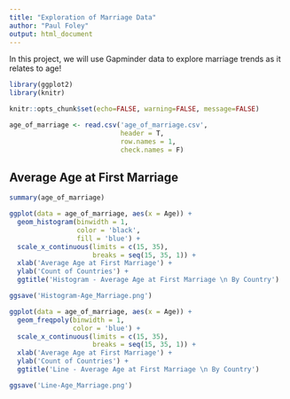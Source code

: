 ```yaml
---
title: "Exploration of Marriage Data"
author: "Paul Foley"
output: html_document
---
```


In this project, we will use Gapminder data to explore marriage trends as it relates to age!

```r
library(ggplot2)
library(knitr)
```

```r
knitr::opts_chunk$set(echo=FALSE, warning=FALSE, message=FALSE)
```

```r
age_of_marriage <- read.csv('age_of_marriage.csv',
                            header = T,
                            row.names = 1,
                            check.names = F)
```

## Average Age at First Marriage

```r
summary(age_of_marriage)
```

```r
ggplot(data = age_of_marriage, aes(x = Age)) +
  geom_histogram(binwidth = 1,
                 color = 'black',
                 fill = 'blue') +
  scale_x_continuous(limits = c(15, 35),
                     breaks = seq(15, 35, 1)) +
  xlab('Average Age at First Marriage') +
  ylab('Count of Countries') +
  ggtitle('Histogram - Average Age at First Marriage \n By Country')

ggsave('Histogram-Age_Marriage.png')
```

```r
ggplot(data = age_of_marriage, aes(x = Age)) +
  geom_freqpoly(binwidth = 1,
                color = 'blue') +
  scale_x_continuous(limits = c(15, 35),
                     breaks = seq(15, 35, 1)) +
  xlab('Average Age at First Marriage') +
  ylab('Count of Countries') +
  ggtitle('Line - Average Age at First Marriage \n By Country')

ggsave('Line-Age_Marriage.png')
```

